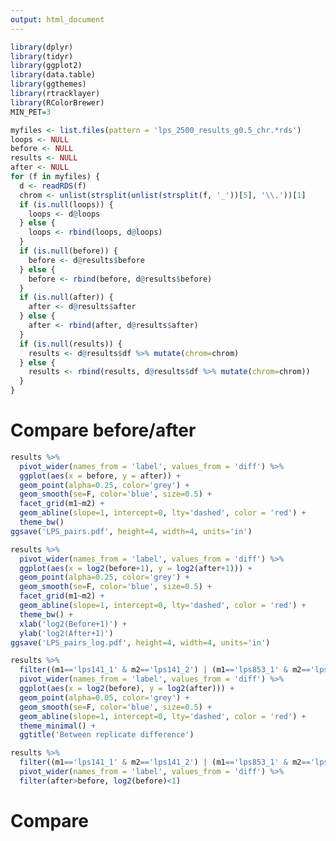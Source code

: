 ```yaml
---
output: html_document
---
```



```r
library(dplyr)
library(tidyr)
library(ggplot2)
library(data.table)
library(ggthemes)
library(rtracklayer)
library(RColorBrewer)
MIN_PET=3
```

```r
myfiles <- list.files(pattern = 'lps_2500_results_g0.5_chr.*rds')
loops <- NULL
before <- NULL
results <- NULL
after <- NULL
for (f in myfiles) {
  d <- readRDS(f)
  chrom <- unlist(strsplit(unlist(strsplit(f, '_'))[5], '\\.'))[1]
  if (is.null(loops)) {
    loops <- d@loops
  } else {
    loops <- rbind(loops, d@loops)
  }
  if (is.null(before)) {
    before <- d@results$before
  } else {
    before <- rbind(before, d@results$before)
  }
  if (is.null(after)) {
    after <- d@results$after
  } else {
    after <- rbind(after, d@results$after)
  }
  if (is.null(results)) {
    results <- d@results$df %>% mutate(chrom=chrom)
  } else {
    results <- rbind(results, d@results$df %>% mutate(chrom=chrom))
  }
}
```



# Compare before/after


```r
results %>%
  pivot_wider(names_from = 'label', values_from = 'diff') %>%
  ggplot(aes(x = before, y = after)) +
  geom_point(alpha=0.25, color='grey') +
  geom_smooth(se=F, color='blue', size=0.5) +
  facet_grid(m1~m2) +
  geom_abline(slope=1, intercept=0, lty='dashed', color = 'red') +
  theme_bw()
ggsave('LPS_pairs.pdf', height=4, width=4, units='in')
```


```r
results %>%
  pivot_wider(names_from = 'label', values_from = 'diff') %>%
  ggplot(aes(x = log2(before+1), y = log2(after+1))) +
  geom_point(alpha=0.25, color='grey') +
  geom_smooth(se=F, color='blue', size=0.5) +
  facet_grid(m1~m2) +
  geom_abline(slope=1, intercept=0, lty='dashed', color = 'red') +
  theme_bw() +
  xlab('log2(Before+1)') +
  ylab('log2(After+1)')
ggsave('LPS_pairs_log.pdf', height=4, width=4, units='in')
```



```r
results %>%
  filter((m1=='lps141_1' & m2=='lps141_2') | (m1=='lps853_1' & m2=='lps853_2')) %>%
  pivot_wider(names_from = 'label', values_from = 'diff') %>%
  ggplot(aes(x = log2(before), y = log2(after))) +
  geom_point(alpha=0.05, color='grey') +
  geom_smooth(se=F, color='blue', size=0.5) +
  geom_abline(slope=1, intercept=0, lty='dashed', color = 'red') +
  theme_minimal() +
  ggtitle('Between replicate difference')
```


```r
results %>%
  filter((m1=='lps141_1' & m2=='lps141_2') | (m1=='lps853_1' & m2=='lps853_2')) %>%
  pivot_wider(names_from = 'label', values_from = 'diff') %>%
  filter(after>before, log2(before)<1)
```

# Compare 



